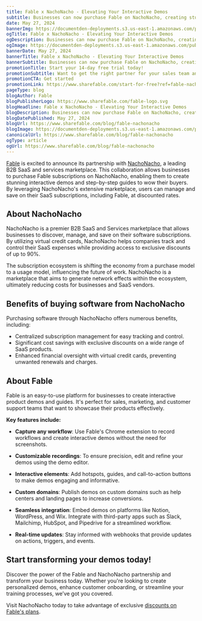 ```yaml
---
title: Fable x NachoNacho - Elevating Your Interactive Demos
subtitle: Businesses can now purchase Fable on NachoNacho, creating stunning interactive demos and step-by-step guides to impress their buyers.
date: May 27, 2024
bannerImg: https://documentden-deployments.s3.us-east-1.amazonaws.com/public/49029877-9229-44d0-92ba-fd9523f0c6dd
ogTitle: Fable x NachoNacho - Elevating Your Interactive Demos
ogDescription: Businesses can now purchase Fable on NachoNacho, creating stunning interactive demos and step-by-step guides to impress their buyers.
ogImage: https://documentden-deployments.s3.us-east-1.amazonaws.com/public/49029877-9229-44d0-92ba-fd9523f0c6dd
bannerDate: May 27, 2024
bannerTitle: Fable x NachoNacho - Elevating Your Interactive Demos
bannerSubtitle: Businesses can now purchase Fable on NachoNacho, creating stunning interactive demos and step-by-step guides to impress their buyers.
promotionTitle: Start your 14-day free trial today!
promotionSubtitle: Want to get the right partner for your sales team and close more deals?
promotionCTA: Get started
promotionLink: https://www.sharefable.com/start-for-free?ref=fable-nachonacho
pageType: blog
blogAuthor: Fable
blogPublisherLogo: https://www.sharefable.com/fable-logo.svg
blogHeadline: Fable x NachoNacho - Elevating Your Interactive Demos
blogDescription: Businesses can now purchase Fable on NachoNacho, creating stunning interactive demos and step-by-step guides to impress their buyers.
blogDatePublished: May 27, 2024
blogUrl: https://www.sharefable.com/blog/fable-nachonacho
blogImage: https://documentden-deployments.s3.us-east-1.amazonaws.com/public/49029877-9229-44d0-92ba-fd9523f0c6dd
canonicalUrl: https://www.sharefable.com/blog/fable-nachonacho
ogType: article
ogUrl: https://www.sharefable.com/blog/fable-nachonacho
---
```


[Fable](https://www.sharefable.com/?ref=fable-nachonacho) is excited to announce its partnership with [NachoNacho](https://nachonacho.com/?ref=fable-nachonacho), a leading B2B SaaS and services marketplace. This collaboration allows businesses to purchase Fable subscriptions on NachoNacho, enabling them to create stunning interactive demos and step-by-step guides to wow their buyers. By leveraging NachoNacho's extensive marketplace, users can manage and save on their SaaS subscriptions, including Fable, at discounted rates.

## About NachoNacho

NachoNacho is a premier B2B SaaS and Services marketplace that allows businesses to discover, manage, and save on their software subscriptions. By utilizing virtual credit cards, NachoNacho helps companies track and control their SaaS expenses while providing access to exclusive discounts of up to 90%.

The subscription ecosystem is shifting the economy from a purchase model to a usage model, influencing the future of work. NachoNacho is a marketplace that aims to generate network effects within the ecosystem, ultimately reducing costs for businesses and SaaS vendors.

## Benefits of buying software from NachoNacho

Purchasing software through NachoNacho offers numerous benefits, including:

- Centralized subscription management for easy tracking and control.
- Significant cost savings with exclusive discounts on a wide range of SaaS products.
- Enhanced financial oversight with virtual credit cards, preventing unwanted renewals and charges.
 
## About Fable

Fable is an easy-to-use platform for businesses to create interactive product demos and guides. It's perfect for sales, marketing, and customer support teams that want to showcase their products effectively. 

**Key features include:**

- **Capture any workflow**: Use Fable's Chrome extension to record workflows and create interactive demos without the need for screenshots.

- **Customizable recordings**: To ensure precision, edit and refine your demos using the demo editor.

- **Interactive elements**: Add hotspots, guides, and call-to-action buttons to make demos engaging and informative.

- **Custom domains**: Publish demos on custom domains such as help centers and landing pages to increase conversions.

- **Seamless integration**: Embed demos on platforms like Notion, WordPress, and Wix. Integrate with third-party apps such as Slack, Mailchimp, HubSpot, and Pipedrive for a streamlined workflow.

- **Real-time updates**: Stay informed with webhooks that provide updates on actions, triggers, and events.
 
## Start transforming your demos today!

Discover the power of the Fable and NachoNacho partnership and transform your business today. Whether you're looking to create personalized demos, enhance customer onboarding, or streamline your training processes, we’ve got you covered.

Visit NachoNacho today to take advantage of exclusive [discounts on Fable's plans](https://nachonacho.com/product/fable?ref=fable-nachonacho).

